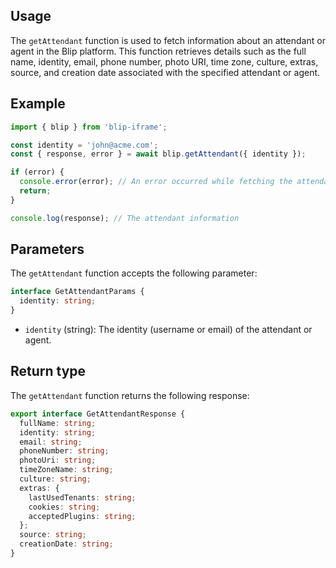 

## Usage

The `getAttendant` function is used to fetch information about an attendant or agent in the Blip platform.
This function retrieves details such as the full name, identity, email, phone number, photo URI, time zone, culture, extras, source, and creation date associated with the specified attendant or agent.

## Example

```ts
import { blip } from 'blip-iframe';

const identity = 'john@acme.com';
const { response, error } = await blip.getAttendant({ identity });

if (error) {
  console.error(error); // An error occurred while fetching the attendant information
  return;
}

console.log(response); // The attendant information
```

## Parameters

The `getAttendant` function accepts the following parameter:

```ts
interface GetAttendantParams {
  identity: string;
}
```

- `identity` (string): The identity (username or email) of the attendant or agent.

## Return type

The `getAttendant` function returns the following response:

```ts
export interface GetAttendantResponse {
  fullName: string;
  identity: string;
  email: string;
  phoneNumber: string;
  photoUri: string;
  timeZoneName: string;
  culture: string;
  extras: {
    lastUsedTenants: string;
    cookies: string;
    acceptedPlugins: string;
  };
  source: string;
  creationDate: string;
}
```
